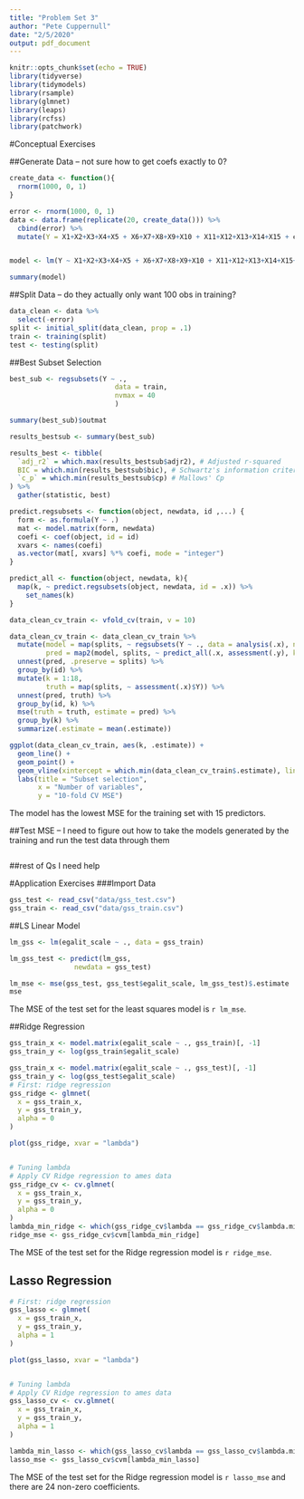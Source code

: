 ```yaml
---
title: "Problem Set 3"
author: "Pete Cuppernull"
date: "2/5/2020"
output: pdf_document
---
```


```r
knitr::opts_chunk$set(echo = TRUE)
library(tidyverse)
library(tidymodels)
library(rsample)
library(glmnet)
library(leaps)
library(rcfss)
library(patchwork)
```

#Conceptual Exercises

##Generate Data -- not sure how to get coefs exactly to 0?
```r
create_data <- function(){
  rnorm(1000, 0, 1)
}

error <- rnorm(1000, 0, 1)
data <- data.frame(replicate(20, create_data())) %>%
  cbind(error) %>%
  mutate(Y = X1+X2+X3+X4+X5 + X6+X7+X8+X9+X10 + X11+X12+X13+X14+X15 + error)


model <- lm(Y ~ X1+X2+X3+X4+X5 + X6+X7+X8+X9+X10 + X11+X12+X13+X14+X15+X16+X17+X18+X19+X20, data = data)

summary(model)
```

##Split Data -- do they actually only want 100 obs in training?
```r
data_clean <- data %>%
  select(-error)
split <- initial_split(data_clean, prop = .1) 
train <- training(split)
test <- testing(split)
```

##Best Subset Selection
```r
best_sub <- regsubsets(Y ~ ., 
                          data = train, 
                          nvmax = 40 
                          )

summary(best_sub)$outmat 

results_bestsub <- summary(best_sub)

results_best <- tibble(
  `adj_r2` = which.max(results_bestsub$adjr2), # Adjusted r-squared
  BIC = which.min(results_bestsub$bic), # Schwartz's information criterion
  `c_p` = which.min(results_bestsub$cp) # Mallows' Cp
) %>%
  gather(statistic, best)

predict.regsubsets <- function(object, newdata, id ,...) {
  form <- as.formula(Y ~ .) 
  mat <- model.matrix(form, newdata)
  coefi <- coef(object, id = id)
  xvars <- names(coefi)
  as.vector(mat[, xvars] %*% coefi, mode = "integer")
}

predict_all <- function(object, newdata, k){
  map(k, ~ predict.regsubsets(object, newdata, id = .x)) %>%
    set_names(k)
}

data_clean_cv_train <- vfold_cv(train, v = 10)

data_clean_cv_train <- data_clean_cv_train %>%
  mutate(model = map(splits, ~ regsubsets(Y ~ ., data = analysis(.x), nvmax = 40)),
         pred = map2(model, splits, ~ predict_all(.x, assessment(.y), k = 1:18))) %>%
  unnest(pred, .preserve = splits) %>%
  group_by(id) %>%
  mutate(k = 1:18,
         truth = map(splits, ~ assessment(.x)$Y)) %>%
  unnest(pred, truth) %>%
  group_by(id, k) %>%
  mse(truth = truth, estimate = pred) %>%
  group_by(k) %>%
  summarize(.estimate = mean(.estimate))

ggplot(data_clean_cv_train, aes(k, .estimate)) +
  geom_line() +
  geom_point() +
  geom_vline(xintercept = which.min(data_clean_cv_train$.estimate), linetype = 2) +
  labs(title = "Subset selection",
       x = "Number of variables",
       y = "10-fold CV MSE")

```

The model has the lowest MSE for the training set with 15 predictors.

##Test MSE -- I need to figure out how to take the models generated by the training and run the test data through them
```r

```

##rest of Qs I need help

#Application Exercises
###Import Data
```r
gss_test <- read_csv("data/gss_test.csv")
gss_train <- read_csv("data/gss_train.csv")
```

##LS Linear Model
```r
lm_gss <- lm(egalit_scale ~ ., data = gss_train)

lm_gss_test <- predict(lm_gss, 
                newdata = gss_test)

lm_mse <- mse(gss_test, gss_test$egalit_scale, lm_gss_test)$.estimate
mse
```

The MSE of the test set for the least squares model is `r lm_mse`.

##Ridge Regression
```r
gss_train_x <- model.matrix(egalit_scale ~ ., gss_train)[, -1]
gss_train_y <- log(gss_train$egalit_scale)

gss_train_x <- model.matrix(egalit_scale ~ ., gss_test)[, -1]
gss_train_y <- log(gss_test$egalit_scale)
# First: ridge regression
gss_ridge <- glmnet(
  x = gss_train_x,
  y = gss_train_y,
  alpha = 0
)

plot(gss_ridge, xvar = "lambda")


# Tuning lambda
# Apply CV Ridge regression to ames data
gss_ridge_cv <- cv.glmnet(
  x = gss_train_x,
  y = gss_train_y,
  alpha = 0
)
lambda_min_ridge <- which(gss_ridge_cv$lambda == gss_ridge_cv$lambda.min)
ridge_mse <- gss_ridge_cv$cvm[lambda_min_ridge]
```

The MSE of the test set for the Ridge regression model is `r ridge_mse`.

## Lasso Regression
```r

# First: ridge regression
gss_lasso <- glmnet(
  x = gss_train_x,
  y = gss_train_y,
  alpha = 1
)

plot(gss_lasso, xvar = "lambda")


# Tuning lambda
# Apply CV Ridge regression to ames data
gss_lasso_cv <- cv.glmnet(
  x = gss_train_x,
  y = gss_train_y,
  alpha = 1
)

lambda_min_lasso <- which(gss_lasso_cv$lambda == gss_lasso_cv$lambda.min)
lasso_mse <- gss_lasso_cv$cvm[lambda_min_lasso]
```

The MSE of the test set for the Ridge regression model is `r lasso_mse` and there are 24 non-zero coefficients.

